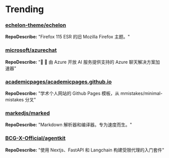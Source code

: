 
# Trending

### [echelon-theme/echelon](https://github.com/echelon-theme/echelon)
**RepoDescribe:** "Firefox 115 ESR 的旧 Mozilla Firefox 主题。"
  

### [microsoft/azurechat](https://github.com/microsoft/azurechat)
**RepoDescribe:** "🤖 💼 由 Azure 开放 AI 服务提供支持的 Azure 聊天解决方案加速器"
  

### [academicpages/academicpages.github.io](https://github.com/academicpages/academicpages.github.io)
**RepoDescribe:** "学术个人网站的 Github Pages 模板，从 mmistakes/minimal-mistakes 分叉"
  

### [markedjs/marked](https://github.com/markedjs/marked)
**RepoDescribe:** "Markdown 解析器和编译器。专为速度而生。"
  

### [BCG-X-Official/agentkit](https://github.com/BCG-X-Official/agentkit)
**RepoDescribe:** "使用 Nextjs、FastAPI 和 Langchain 构建受限代理的入门套件"
  